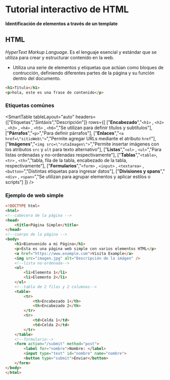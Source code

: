 # Tutorial interactivo de HTML
**Identificación de elementos a través de un template**

## HTML
*HyperText Markup Language*. Es el lenguaje esencial y estándar que se utiliza para crear y estructurar contenido en la web.

- Utiliza una serie de elementos y etiquetas que actúan como bloques de contrucción, definiendo diferentes partes de la página y su función dentro del documento.

```html
<h1>Título</h1>
<p>hola, este es una frase de contenido</p>
```

### Etiquetas comúnes

<SmartTable
  tableLayout="auto"
  headers={["Etiquetas","Sintáxis","Descripción"]}
  rows={[
    ["**Encabezado**","`<h1>` , `<h2>` , `<h3>` , `<h4>` , `<h5>` , `<h6>`","Se utilizan para definir títulos y subtítulos"],
    ["**Párrafos**","`<p>`","Para definir párrafos"],
    ["**Enlaces**","`<a href=\"sitioWeb\">`","Permite agregar URLs mediante el atributo `href`"],
    ["**Imágenes**","`<img src=\"rutaImagen\">`","Permite insertar imágenes con los atributos `src` y `alt` para texto alternativo"],
    ["**Listas**","`<ol>` , `<ul>`","Para listas ordenadas y no-ordenadas respectivamente"],
    ["**Tablas**","`<table>`, `<tr>` , `<th>`","tabla, fila de la tabla, encabezado de la tabla, respectivamente"],
    ["**Formularios**","`<form>` , `<input>` , `<textarea>` , `<button>`","Distintas etiquetas para ingresar datos"],
    ["**Divisiones y spans**","`<div>` , `<span>`","Se utilizan para agrupar elementos y aplicar estilos o scripts"]
  ]}
/>

### Ejemplo de web simple

```html
<!DOCTYPE html>
<html>
<!--cabecera de la página -->
<head>
    <title>Página Simple</title>
</head>
<!--cuerpo de la página -->
<body>
    <h1>Bienvenido a mi Página</h1>
    <p>Esta es una página web simple con varios elementos HTML</p>
    <a href="https://www.example.com">Visita Example</a>
    <img src="imagen.jpg" alt="Descripción de la imágen" />
    <!--lista no-ordenada-->
    <ul>
        <li>Elemento 1</li>
        <li>Elemento 2</li>
    </ul>
    <!--tabla de 2 filas y 2 columnas-->
    <table>
        <tr>
            <th>Encabezado 1</th>
            <th>Encabezado 2</th>
        </tr>
        <tr>
            <td>Celda 1</td>
            <td>Celda 2</td>
        </tr>
    </table>
    <!--formulario-->
    <form action="/submit" method="post">
        <label for="nombre">Nombre: </label>
        <input type="text" id="nombre" name="nombre">
        <button type="submit">Enviar</button>
    </form>
</body>
</html>
```
